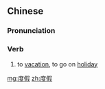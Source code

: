 ==Chinese==
{{zh-forms}}

===Pronunciation===
{{zh-pron
|m=dùjià
|c=dou6 gaa3
|h=pfs=thu-ka
|cat=v
}}

===Verb===
{{zh-verb}}
# to [[vacation]], to go on [[holiday]]

[[mg:度假]]
[[zh:度假]]